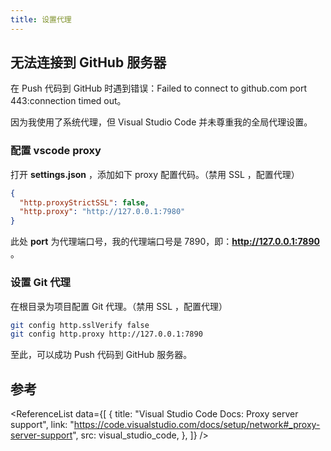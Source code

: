 ```yaml
---
title: 设置代理
---
```



## 无法连接到 GitHub 服务器

在 Push 代码到 GitHub 时遇到错误：Failed to connect to github.com port 443:connection timed out。

因为我使用了系统代理，但 Visual Studio Code 并未尊重我的全局代理设置。

### 配置 vscode proxy

打开 **settings.json** ，添加如下 proxy 配置代码。（禁用 SSL ，配置代理）

```json title="JSON"
{
  "http.proxyStrictSSL": false,
  "http.proxy": "http://127.0.0.1:7980"
}
```

此处 **port** 为代理端口号，我的代理端口号是 7890，即：**http://127.0.0.1:7890** 。

### 设置 Git 代理

在根目录为项目配置 Git 代理。（禁用 SSL ，配置代理）

```bash
git config http.sslVerify false
git config http.proxy http://127.0.0.1:7890
```

至此，可以成功 Push 代码到 GitHub 服务器。

## 参考

<ReferenceList
  data={[
    {
      title: "Visual Studio Code Docs: Proxy server support",
      link: "https://code.visualstudio.com/docs/setup/network#_proxy-server-support",
      src: visual_studio_code,
    },
  ]}
/>
